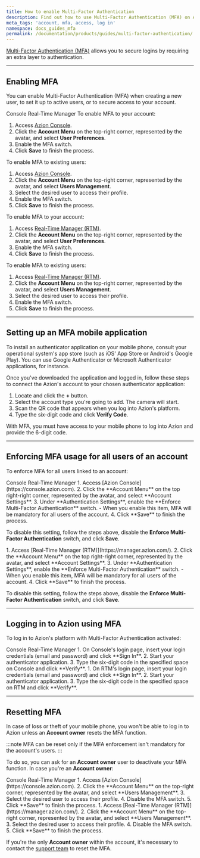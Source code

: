 ```yaml
---
title: How to enable Multi-Factor Authentication
description: Find out how to use Multi-Factor Authentication (MFA) on Azion.
meta_tags: 'account, mfa, access, log in'
namespace: docs_guides_mfa
permalink: /documentation/products/guides/multi-factor-authentication/
---
```



<InterfaceNote />

[Multi-Factor Authentication (MFA)](/en/documentation/products/accounts/multi-factor-authentication/) allows you to secure logins by requiring an extra layer to authentication.

---

## Enabling MFA

You can enable Multi-Factor Authentication (MFA) when creating a new user, to set it up to active users, or to secure access to your account.

<Tabs client:visible>
    <Fragment slot="tab.console">Console</Fragment>
    <Fragment slot="tab.rtm">Real-Time Manager</Fragment>

<Fragment slot="panel.console">
To enable MFA to your account:

1. Access [Azion Console](https://console.azion.com).
2. Click the **Account Menu** on the top-right corner, represented by the avatar, and select **User Preferences**.
3. Enable the MFA switch.
4. Click **Save** to finish the process.

To enable MFA to existing users:

1. Access [Azion Console](https://console.azion.com).
2. Click the **Account Menu** on the top-right corner, represented by the avatar, and select **Users Management**.
3. Select the desired user to access their profile.
4. Enable the MFA switch.
5. Click **Save** to finish the process.
</Fragment>

<Fragment slot="panel.rtm">
To enable MFA to your account:

1. Access [Real-Time Manager (RTM)](https://manager.azion.com/).
2. Click the **Account Menu** on the top-right corner, represented by the avatar, and select **User Preferences**.
3. Enable the MFA switch.
4. Click **Save** to finish the process.

To enable MFA to existing users:

1. Access [Real-Time Manager (RTM)](https://manager.azion.com/).
2. Click the **Account Menu** on the top-right corner, represented by the avatar, and select **Users Management**.
3. Select the desired user to access their profile.
4. Enable the MFA switch.
5. Click **Save** to finish the process.
</Fragment>

</Tabs>

---

## Setting up an MFA mobile application 

To install an authenticator application on your mobile phone, consult your operational system's app store (such as iOS' App Store or Android's Google Play). You can use Google Authenticator or Microsoft Authenticator applications, for instance.

Once you've downloaded the application and logged in, follow these steps to connect the Azion's account to your chosen authenticator application:

1. Locate and click the **+** button.
2. Select the account type you're going to add. The camera will start.
3. Scan the QR code that appears when you log into Azion's platform.
4. Type the six-digit code and click **Verify Code**.

With MFA, you must have access to your mobile phone to log into Azion and provide the 6-digit code.

---

## Enforcing MFA usage for all users of an account

To enforce MFA for all users linked to an account:

<Tabs client:visible>
    <Fragment slot="tab.console">Console</Fragment>
    <Fragment slot="tab.rtm">Real-Time Manager</Fragment>

<Fragment slot="panel.console">
1. Access [Azion Console](https://console.azion.com).
2. Click the **Account Menu** on the top right-right corner, represented by the avatar, and select **Account Settings**.
3. Under **Authentication Settings**, enable the **Enforce Multi-Factor Authentication** switch.
- When you enable this item, MFA will be mandatory for all users of the account.
4. Click **Save** to finish the process.

To disable this setting, follow the steps above, disable the **Enforce Multi-Factor Authentication** switch, and click **Save**.
</Fragment>

<Fragment slot="panel.rtm">
1. Access [Real-Time Manager (RTM)](https://manager.azion.com/).
2. Click the **Account Menu** on the top right-right corner, represented by the avatar, and select **Account Settings**.
3. Under **Authentication Settings**, enable the **Enforce Multi-Factor Authentication** switch.
- When you enable this item, MFA will be mandatory for all users of the account.
4. Click **Save** to finish the process.

To disable this setting, follow the steps above, disable the **Enforce Multi-Factor Authentication** switch, and click **Save**.
</Fragment>

</Tabs>

---

## Logging in to Azion using MFA

To log in to Azion's platform with Multi-Factor Authentication activated:

<Tabs client:visible>
    <Fragment slot="tab.console">Console</Fragment>
    <Fragment slot="tab.rtm">Real-Time Manager</Fragment>

<Fragment slot="panel.console">
1. On Console's login page, insert your login credentials (email and password) and click **Sign In**.
2. Start your authenticator application.
3. Type the six-digit code in the specified space on Console and click **Verify**.
</Fragment>

<Fragment slot="panel.rtm">
1. On RTM's login page, insert your login credentials (email and password) and click **Sign In**.
2. Start your authenticator application.
3. Type the six-digit code in the specified space on RTM and click **Verify**.
</Fragment>

</Tabs>

---

## Resetting MFA 

In case of loss or theft of your mobile phone, you won't be able to log in to Azion unless an **Account owner** resets the MFA function.

:::note
MFA can be reset only if the MFA enforcement isn't mandatory for the account's users.
:::

To do so, you can ask for an **Account owner** user to deactivate your MFA function. In case you're an **Account owner**:

<Tabs client:visible>
    <Fragment slot="tab.console">Console</Fragment>
    <Fragment slot="tab.rtm">Real-Time Manager</Fragment>

<Fragment slot="panel.console">
1. Access [Azion Console](https://console.azion.com).
2. Click the **Account Menu** on the top-right corner, represented by the avatar, and select **Users Management**.
3. Select the desired user to access their profile.
4. Disable the MFA switch.
5. Click **Save** to finish the process.
</Fragment>

<Fragment slot="panel.rtm">
1. Access [Real-Time Manager (RTM)](https://manager.azion.com/).
2. Click the **Account Menu** on the top-right corner, represented by the avatar, and select **Users Management**.
3. Select the desired user to access their profile.
4. Disable the MFA switch.
5. Click **Save** to finish the process.
</Fragment>

</Tabs>

If you're the only **Account owner** within the account, it's necessary to contact the [support team](https://tickets.azion.com/en/support/loginen/support/login) to reset the MFA.
